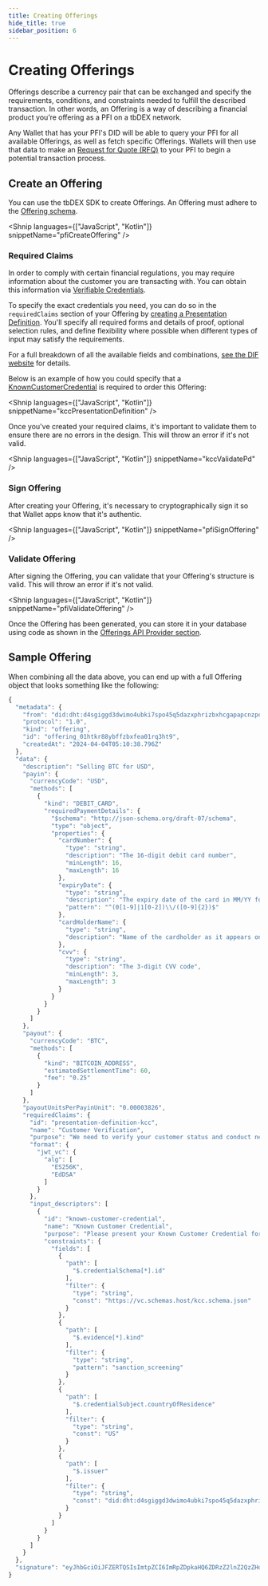 ```yaml
---
title: Creating Offerings
hide_title: true
sidebar_position: 6
---
```



# Creating Offerings

Offerings describe a currency pair that can be exchanged and specify the requirements, conditions, and constraints needed to fulfill the described transaction.
In other words, an Offering is a way of describing a financial product you’re offering as a PFI on a tbDEX network.

Any Wallet that has your PFI's DID will be able to query your PFI for all available Offerings, as well as fetch specific Offerings. Wallets will then use that data to make an [Request for Quote (RFQ)](/docs/tbdex/wallet/send-rfq) to your PFI to begin a potential transaction process.

## Create an Offering

You can use the tbDEX SDK to create Offerings.
An Offering must adhere to the [Offering schema](https://github.com/TBD54566975/tbdex/tree/main/specs/protocol#offering).

<Shnip languages={["JavaScript", "Kotlin"]} snippetName="pfiCreateOffering" />

### Required Claims

In order to comply with certain financial regulations, you may require information about the customer you are transacting with.
You can obtain this information via [Verifiable Credentials](/docs/web5/verifiable-credentials/what-are-vcs).

To specify the exact credentials you need, you can do so in the `requiredClaims` section of your Offering by [creating a Presentation Definition](/docs/web5/verifiable-credentials/presentation-definition/).
You'll specify all required forms and details of proof, optional selection rules, and define flexibility where possible when different types of input may satisfy the requirements.

For a full breakdown of all the available fields and combinations, [see the DIF website](https://identity.foundation/presentation-exchange/#presentation-definition) for details.

Below is an example of how you could specify that a [KnownCustomerCredential](https://www.tbdex.io/guides/kcc) is required to order this Offering:

<Shnip
  languages={["JavaScript", "Kotlin"]}
  snippetName="kccPresentationDefinition"
/>

Once you've created your required claims, it's important to validate them to ensure there are no errors in the design.
This will throw an error if it's not valid.

<Shnip languages={["JavaScript", "Kotlin"]} snippetName="kccValidatePd" />

### Sign Offering

After creating your Offering, it's necessary to cryptographically sign it so that Wallet apps know that it's authentic.

<Shnip languages={["JavaScript", "Kotlin"]} snippetName="pfiSignOffering" />

### Validate Offering

After signing the Offering, you can validate that your Offering's structure is valid.
This will throw an error if it's not valid.

<Shnip languages={["JavaScript", "Kotlin"]} snippetName="pfiValidateOffering" />

Once the Offering has been generated, you can store it in your database using code as shown in the [Offerings API Provider section](/docs/tbdex/pfi/anatomy-of-a-pfi#offerings-api-provider).

## Sample Offering

When combining all the data above, you can end up with a full Offering object that looks something like the following:

```js
{
  "metadata": {
    "from": "did:dht:d4sgiggd3dwimo4ubki7spo45q5dazxphrizbxhcgapapcnzpouy",
    "protocol": "1.0",
    "kind": "offering",
    "id": "offering_01htkr88ybffzbxfea01rq3ht9",
    "createdAt": "2024-04-04T05:10:38.796Z"
  },
  "data": {
    "description": "Selling BTC for USD",
    "payin": {
      "currencyCode": "USD",
      "methods": [
        {
          "kind": "DEBIT_CARD",
          "requiredPaymentDetails": {
            "$schema": "http://json-schema.org/draft-07/schema",
            "type": "object",
            "properties": {
              "cardNumber": {
                "type": "string",
                "description": "The 16-digit debit card number",
                "minLength": 16,
                "maxLength": 16
              },
              "expiryDate": {
                "type": "string",
                "description": "The expiry date of the card in MM/YY format",
                "pattern": "^(0[1-9]|1[0-2])\\/([0-9]{2})$"
              },
              "cardHolderName": {
                "type": "string",
                "description": "Name of the cardholder as it appears on the card"
              },
              "cvv": {
                "type": "string",
                "description": "The 3-digit CVV code",
                "minLength": 3,
                "maxLength": 3
              }
            }
          }
        }
      ]
    },
    "payout": {
      "currencyCode": "BTC",
      "methods": [
        {
          "kind": "BITCOIN_ADDRESS",
          "estimatedSettlementTime": 60,
          "fee": "0.25"
        }
      ]
    },
    "payoutUnitsPerPayinUnit": "0.00003826",
    "requiredClaims": {
      "id": "presentation-definition-kcc",
      "name": "Customer Verification",
      "purpose": "We need to verify your customer status and conduct necessary checks.",
      "format": {
        "jwt_vc": {
          "alg": [
            "ES256K",
            "EdDSA"
          ]
        }
      },
      "input_descriptors": [
        {
          "id": "known-customer-credential",
          "name": "Known Customer Credential",
          "purpose": "Please present your Known Customer Credential for verification.",
          "constraints": {
            "fields": [
              {
                "path": [
                  "$.credentialSchema[*].id"
                ],
                "filter": {
                  "type": "string",
                  "const": "https://vc.schemas.host/kcc.schema.json"
                }
              },
              {
                "path": [
                  "$.evidence[*].kind"
                ],
                "filter": {
                  "type": "string",
                  "pattern": "sanction_screening"
                }
              },
              {
                "path": [
                  "$.credentialSubject.countryOfResidence"
                ],
                "filter": {
                  "type": "string",
                  "const": "US"
                }
              },
              {
                "path": [
                  "$.issuer"
                ],
                "filter": {
                  "type": "string",
                  "const": "did:dht:d4sgiggd3dwimo4ubki7spo45q5dazxphrizbxhcgapapcnzpouy"
                }
              }
            ]
          }
        }
      ]
    }
  },
  "signature": "eyJhbGciOiJFZERTQSIsImtpZCI6ImRpZDpkaHQ6ZDRzZ2lnZ2QzZHdpbW80dWJraTdzcG80NXE1ZGF6eHBocml6YnhoY2dhcGFwY256cG91eSMwIn0..CcC0pWCpZXzqvPF-2z-axvJQyHhT6-Of4lavPIrrIrJ4WM5eyKRaR7YgEORh7xMwR_pXZ_KUHnPksmSQZsm2Ag"
}
```
